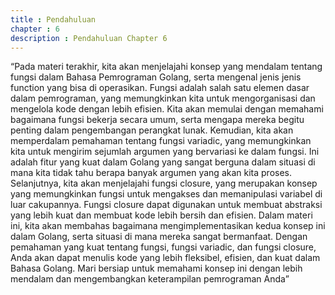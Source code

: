 ```yaml
---
title : Pendahuluan
chapter : 6
description : Pendahuluan Chapter 6
---
```


<Card>
“Pada materi terakhir, kita akan menjelajahi konsep yang mendalam tentang fungsi 
dalam Bahasa Pemrograman Golang, serta mengenal jenis jenis function yang bisa 
di operasikan. Fungsi adalah salah satu elemen dasar dalam pemrograman, yang 
memungkinkan kita untuk mengorganisasi dan mengelola kode dengan lebih 
efisien.
Kita akan memulai dengan memahami bagaimana fungsi bekerja secara umum, 
serta mengapa mereka begitu penting dalam pengembangan perangkat lunak. 
Kemudian, kita akan memperdalam pemahaman tentang fungsi variadic, yang 
memungkinkan kita untuk mengirim sejumlah argumen yang bervariasi ke dalam 
fungsi. Ini adalah fitur yang kuat dalam Golang yang sangat berguna dalam situasi 
di mana kita tidak tahu berapa banyak argumen yang akan kita proses.
Selanjutnya, kita akan menjelajahi fungsi closure, yang merupakan konsep yang 
memungkinkan fungsi untuk mengakses dan memanipulasi variabel di luar 
cakupannya. Fungsi closure dapat digunakan untuk membuat abstraksi yang lebih 
kuat dan membuat kode lebih bersih dan efisien.
Dalam materi ini, kita akan membahas bagaimana mengimplementasikan kedua 
konsep ini dalam Golang, serta situasi di mana mereka sangat bermanfaat. Dengan 
pemahaman yang kuat tentang fungsi, fungsi variadic, dan fungsi closure, Anda 
akan dapat menulis kode yang lebih fleksibel, efisien, dan kuat dalam Bahasa 
Golang. Mari bersiap untuk memahami konsep ini dengan lebih mendalam dan 
mengembangkan keterampilan pemrograman Anda”
</Card>